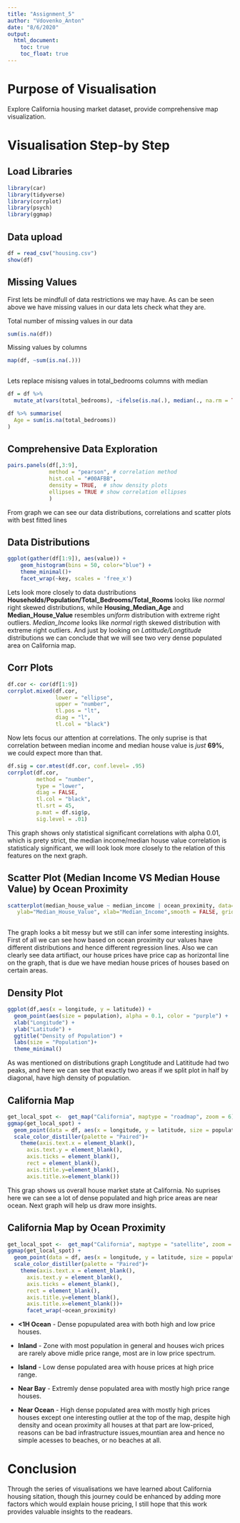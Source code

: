 ```yaml
---
title: "Assignment_5"
author: "Vdovenko_Anton"
date: "8/6/2020"
output: 
  html_document:
    toc: true
    toc_float: true
---
```


# Purpose of Visualisation

Explore California housing market dataset, provide comprehensive map visualization.

# Visualisation Step-by Step

## Load Libraries

```r
library(car)
library(tidyverse)
library(corrplot)
library(psych)
library(ggmap)
```


## Data upload
```r
df = read_csv("housing.csv")
show(df)
```

## Missing Values

First lets be mindfull of data restrictions we may have. As can be seen above we have missing values in our data lets check what they are.

Total number of missing values in our data
```r
sum(is.na(df))
```
Missing values by columns
```r
map(df, ~sum(is.na(.)))
  
```

Lets replace misisng values in total_bedrooms columns with median
```r
df = df %>% 
  mutate_at(vars(total_bedrooms), ~ifelse(is.na(.), median(., na.rm = TRUE), .))

df %>% summarise(
  Age = sum(is.na(total_bedrooms))
)
```

## Comprehensive Data Exploration
```r

pairs.panels(df[,3:9], 
             method = "pearson", # correlation method
             hist.col = "#00AFBB",
             density = TRUE,  # show density plots
             ellipses = TRUE # show correlation ellipses
             )
```

From graph we can see our data distributions, correlations and scatter plots with best fitted lines

## Data Distributions

```r
ggplot(gather(df[1:9]), aes(value)) + 
    geom_histogram(bins = 50, color="blue") + 
    theme_minimal()+
    facet_wrap(~key, scales = 'free_x')
```

Lets look more closely to data dustributions **Households/Population/Total_Bedrooms/Total_Rooms** looks like *normal* right skewed distributions, while **Housing_Median_Age** and **Median_House_Value** resembles *uniform* distribution with extreme right outliers. *Median_Income* looks like *normal* rigth skewed distribution with extreme right outliers. And just by looking on *Latittude/Longtitude* distributions we can conclude that we will see two very dense populated area on California map.

## Corr Plots


```r
df.cor <- cor(df[1:9])
corrplot.mixed(df.cor, 
               lower = "ellipse", 
               upper = "number",
               tl.pos = "lt",
               diag = "l", 
               tl.col = "black")
```

Now lets focus our attention at correlations. The only suprise is that correlation between median income and median house value is *just* **69%**, we could expect more than that.


```r
df.sig = cor.mtest(df.cor, conf.level= .95)
corrplot(df.cor,
         method = "number",
         type = "lower",
         diag = FALSE,
         tl.col = "black",
         tl.srt = 45,
         p.mat = df.sig$p,
         sig.level = .01)
```

This graph shows only statistical significant correlations with alpha 0.01, which is prety strict, the median income/median house value correlation is statisticaly significant, we will look look more closely to the relation of this features on the next graph.

## Scatter Plot (Median Income VS Median House Value) by Ocean Proximity


```r
scatterplot(median_house_value ~ median_income | ocean_proximity, data=df,
   ylab="Median_House_Value", xlab="Median_Income",smooth = FALSE, grid = FALSE, frame = FALSE,ellipse = FALSE)
  
```

The graph looks a bit messy but we still can infer some interesting insights. First of all we can see how based on ocean proximity our values have different distributions and hence different regression lines. Also we can clearly see data artifiact, our house prices have price cap as horizontal line on the graph, that is due we have median house prices of houses based on certain areas.


## Density Plot

```r
ggplot(df,aes(x = longitude, y = latitude)) +
  geom_point(aes(size = population), alpha = 0.1, color = "purple") +
  xlab("Longitude") +
  ylab("Latitude") +
  ggtitle("Density of Population") +
  labs(size = "Population")+
  theme_minimal()

```

As was mentioned on distributions graph Longtitude and Latititude had two peaks, and here we can see that exactly two areas if we split plot in half by diagonal, have high density of population.

## California Map

```r
get_local_spot <-  get_map("California", maptype = "roadmap", zoom = 6)
ggmap(get_local_spot) + 
  geom_point(data = df, aes(x = longitude, y = latitude, size = population, color = median_house_value), alpha = 0.3)+
  scale_color_distiller(palette = "Paired")+
    theme(axis.text.x = element_blank(),
      axis.text.y = element_blank(),
      axis.ticks = element_blank(),
      rect = element_blank(),
      axis.title.y=element_blank(),
      axis.title.x=element_blank())
```

This grap shows us overall house market state at California. No suprises here we can see a lot of dense populated and high price areas are near ocean. Next graph will help us draw more insights. 

## California Map by Ocean Proximity

```r
get_local_spot <-  get_map("California", maptype = "satellite", zoom = 6)
ggmap(get_local_spot) + 
  geom_point(data = df, aes(x = longitude, y = latitude, size = population, color = median_house_value), alpha = 0.4)+
  scale_color_distiller(palette = "Paired")+
    theme(axis.text.x = element_blank(),
      axis.text.y = element_blank(),
      axis.ticks = element_blank(),
      rect = element_blank(),
      axis.title.y=element_blank(),
      axis.title.x=element_blank())+
      facet_wrap(~ocean_proximity)

```

* **<1H Ocean** - Dense popupulated area with both high and low price houses.

* **Inland** - Zone with most population in general and houses wich prices are rarely above midle price range, most are in low price spectrum.

* **Island** - Low dense populated area with house prices at high price range.

* **Near Bay** - Extremly dense populated area with mostly high price range houses.

* **Near Ocean** - High dense populated area with mostly high prices houses except one interesting outlier at the top of the map, despite high density and ocean proximity all houses at that part are low-priced, reasons can be bad infrastructure issues,mountian area and hence no simple acesses to beaches, or no beaches at all.


# Conclusion

Through the series of visualisations we have learned about California housing sitation, though this journey could be enhanced by adding more factors which would explain house pricing, I still hope that this work provides valuable insights to the readears.
















